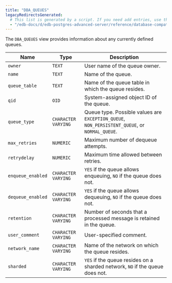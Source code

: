 ```yaml
---
title: "DBA_QUEUES"
legacyRedirectsGenerated:
  # This list is generated by a script. If you need add entries, use the `legacyRedirects` key.
  - "/edb-docs/d/edb-postgres-advanced-server/reference/database-compatibility-for-oracle-developers-reference-guide/9.6/Database_Compatibility_for_Oracle_Developers_Reference_Guide.1.147.html"
---
```


<div id="dba_queues" class="registered_link"></div>

The `DBA_QUEUES` view provides information about any currently defined queues.

| Name              | Type                | Description                                                                          |
| ----------------- | ------------------- | ------------------------------------------------------------------------------------ |
| `owner`           | `TEXT`              | User name of the queue owner.                                                        |
| `name`            | `TEXT`              | Name of the queue.                                                               |
| `queue_table`     | `TEXT`              | Name of the queue table in which the queue resides.                              |
| `qid`             | `OID`               | System-assigned object ID of the queue.                                          |
| `queue_type`      | `CHARACTER VARYING` | Queue type. Possible values are `EXCEPTION_QUEUE`, `NON_PERSISTENT_QUEUE`, or `NORMAL_QUEUE`. |
| `max_retries`     | `NUMERIC`           | Maximum number of dequeue attempts.                                              |
| `retrydelay`      | `NUMERIC`           | Maximum time allowed between retries.                                            |
| `enqueue_enabled` | `CHARACTER VARYING` | `YES` if the queue allows enqueuing, `NO` if the queue does not.                     |
| `dequeue_enabled` | `CHARACTER VARYING` | `YES` if the queue allows dequeuing, `NO` if the queue does not.                     |
| `retention`       | `CHARACTER VARYING` | Number of seconds that a processed message is retained in the queue.             |
| `user_comment`    | `CHARACTER VARYING` | User-specified comment.                                                            |
| `network_name`    | `CHARACTER VARYING` | Name of the network on which the queue resides.                                  |
| `sharded`         | `CHARACTER VARYING` | `YES` if the queue resides on a sharded network, `NO` if the queue does not.         |
